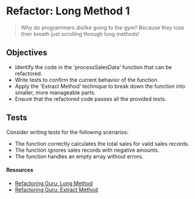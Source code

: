 
# Refactor: Long Method 1

> Why do programmers dislike going to the gym?
> Because they lose their breath just scrolling through long methods!

## Objectives
- Identify the code in the 'processSalesData' function that can be refactored.
- Write tests to confirm the current behavior of the function.
- Apply the 'Extract Method' technique to break down the function into smaller, more manageable parts.
- Ensure that the refactored code passes all the provided tests.

## Tests

Consider writing tests for the following scenarios:
- The function correctly calculates the total sales for valid sales records.
- The function ignores sales records with negative amounts.
- The function handles an empty array without errors.

#### Resources

- [Refactoring Guru: Long Method](https://refactoring.guru/smells/long-method)
- [Refactoring Guru: Extract Method](https://refactoring.guru/extract-method)
